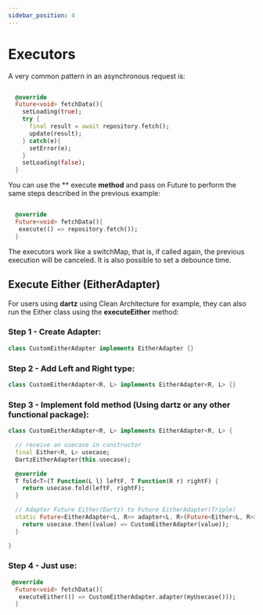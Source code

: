 ```yaml
---
sidebar_position: 4
---
```


# Executors

A very common pattern in an asynchronous request is:

```dart

  @override
  Future<void> fetchData(){
    setLoading(true);
    try {
      final result = await repository.fetch();
      update(result);
    } catch(e){
      setError(e);
    }
    setLoading(false);
  }

```

You can use the ** execute **method** and pass on Future to perform the same steps described in the previous example:

```dart

  @override
  Future<void> fetchData(){
   execute(() => repository.fetch());
  }

```
The executors work like a switchMap, that is, if called again, the previous execution will be canceled. It is also possible to set a debounce time.


## Execute Either (**EitherAdapter**)

For users using **dartz** using Clean Architecture for example, they can also run the Either class using the **executeEither** method:


### Step 1 - Create Adapter:

```dart
class CustomEitherAdapter implements EitherAdapter {}
```

### Step 2 - Add Left and Right type:

```dart
class CustomEitherAdapter<R, L> implements EitherAdapter<R, L> {}
```

### Step 3 - Implement fold method (Using dartz or any other functional package):

```dart
class CustomEitherAdapter<R, L> implements EitherAdapter<R, L> {

  // receive an usecase in constructor
  final Either<R, L> usecase;
  DartzEitherAdapter(this.usecase);

  @override
  T fold<T>(T Function(L l) leftF, T Function(R r) rightF) {
    return usecase.fold(leftF, rightF);
  }

  // Adapter Future Either(Dartz) to Future EitherAdapter(Triple)
  static Future<EitherAdapter<L, R>> adapter<L, R>(Future<Either<L, R>> usecase) {
    return usecase.then((value) => CustomEitherAdapter(value));
  }

}
```

### Step 4 - Just use:

```dart
 @override
  Future<void> fetchData(){
   executeEither(() => CustomEitherAdapter.adapter(myUsecase()));
  }
```
